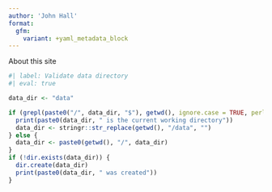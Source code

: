 ```yaml
---
author: 'John Hall'
format:
  gfm:
    variant: +yaml_metadata_block
---
```


About this site

```r
#| label: Validate data directory
#| eval: true

data_dir <- "data"

if (grepl(paste0("/", data_dir, "$"), getwd(), ignore.case = TRUE, perl = TRUE)) {
  print(paste0(data_dir, " is the current working directory"))
  data_dir <- stringr::str_replace(getwd(), "/data", "")
} else {
  data_dir <- paste0(getwd(), "/", data_dir)
}
if (!dir.exists(data_dir)) {
  dir.create(data_dir)
  print(paste0(data_dir, " was created"))
}

```
